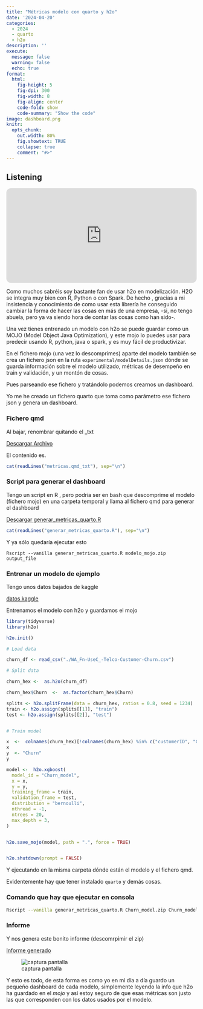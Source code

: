 ```yaml
---
title: "Métricas modelo con quarto y h2o"  
date: '2024-04-20'
categories: 
  - 2024
  - quarto
  - h2o
description: ''
execute: 
  message: false
  warning: false
  echo: true
format: 
  html: 
    fig-height: 5
    fig-dpi: 300
    fig-width: 8
    fig-align: center
    code-fold: show
    code-summary: "Show the code"
image: dashboard.png
knitr:
  opts_chunk:
    out.width: 80%
    fig.showtext: TRUE
    collapse: true
    comment: "#>"
---
```


::: callout-note
## Listening

<iframe style="border-radius:12px" src="https://open.spotify.com/embed/track/15Trb1S2FDZSMLDzWfnlbg?utm_source=generator" width="100%" height="250" frameBorder="0" allowfullscreen allow="autoplay; clipboard-write; encrypted-media; fullscreen; picture-in-picture" loading="lazy">

</iframe>
:::

Como muchos sabréis soy bastante fan de usar h2o en modelización. H2O se
integra muy bien con R, Python o con Spark. De hecho , gracias a mi
insistencia y conocimiento de como usar esta librería he conseguido
cambiar la forma de hacer las cosas en más de una empresa, -si, no tengo
abuela, pero ya va siendo hora de contar las cosas como han sido-.

Una vez tienes entrenado un modelo con h2o se puede guardar como un MOJO
(Model Object Java Optimization), y este mojo lo puedes usar para
predecir usando R, python, java o spark, y es muy fácil de
productivizar.

En el fichero mojo (una vez lo descomprimes) aparte del modelo también
se crea un fichero json en la ruta `experimental/modelDetails.json`
dónde se guarda información sobre el modelo utilizado, métricas de
desempeño en train y validación, y un montón de cosas.

Pues parseando ese fichero y tratándolo podemos crearnos un dashboard.

Yo me he creado un fichero quarto que toma como parámetro ese fichero
json y genera un dashboard.

### Fichero qmd 

Al bajar, renombrar quitando el _txt

[Descargar Archivo](metricas.qmd_txt)


El contenido es. 


```r

cat(readLines("metricas.qmd_txt"), sep="\n")

```

### Script para generar el dashboard

Tengo un script en R , pero podría ser en bash que descomprime el modelo (fichero mojo) en una carpeta
temporal y llama al fichero qmd para generar el dashboard

[Descargar generar_metricas_quarto.R](generar_metricas_quarto.R)


```r

cat(readLines("generar_metricas_quarto.R"), sep="\n")

```


Y ya sólo quedaría ejecutar esto 

```
Rscript --vanilla generar_metricas_quarto.R modelo_mojo.zip output_file
```


### Entrenar un modelo de ejemplo 

Tengo unos datos bajados de kaggle

[datos kaggle](WA_Fn-UseC_-Telco-Customer-Churn.csv)


Entrenamos el modelo con h2o y guardamos el mojo


```r
library(tidyverse)
library(h2o)

h2o.init()

# Load data

churn_df <- read_csv("./WA_Fn-UseC_-Telco-Customer-Churn.csv")

# Split data

churn_hex <-  as.h2o(churn_df)

churn_hex$Churn  <-  as.factor(churn_hex$Churn)

splits <- h2o.splitFrame(data = churn_hex, ratios = 0.8, seed = 1234)
train <- h2o.assign(splits[[1]], "train")
test <- h2o.assign(splits[[2]], "test")


# Train model

x  <-  colnames(churn_hex)[!colnames(churn_hex) %in% c("customerID", "Churn")]
x
y  <- "Churn"
y

model <-  h2o.xgboost(
  model_id = "Churn_model", 
  x = x,
  y = y,
  training_frame = train,
  validation_frame = test,
  distribution = "bernoulli",
  nthread = -1,
  ntrees = 20,
  max_depth = 3,
)


h2o.save_mojo(model, path = ".", force = TRUE)


h2o.shutdown(prompt = FALSE)

```

Y ejecutando en la misma carpeta dónde están el modelo y el fichero qmd. 

Evidentemente hay que tener instalado  `quarto` y demás cosas. 

### Comando que hay que ejecutar en consola

```bash
Rscript --vanilla generar_metricas_quarto.R Churn_model.zip Churn_model_metrics
```


### Informe

Y nos genera este bonito informe (descomrpimir el zip)

[Informe generado](dashboard.zip)

![captura pantalla](dashboard.png)

Y esto es todo, de esta forma es como yo en mi día a día guardo un pequeño dashboard de cada modelo, simplemente
leyendo la info que h2o ha guardado en el _mojo_  y así estoy seguro de que esas métricas son justo las que corresponden con los datos usados por el modelo. 




